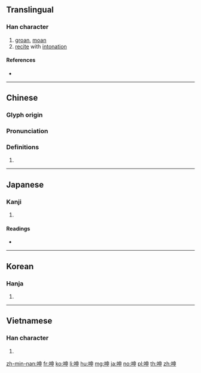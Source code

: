{{character info/new}}
{{also|呷}}
==Translingual==

===Han character===
{{Han char|rn=30|rad=口|as=05|sn=8|four=65006|canj=RLWL|ids=⿰口申}}

# [[groan]], [[moan]]
# [[recite]] with [[intonation]]

====References====
* {{Han ref|kx=0183.130|dkj=03470|dj=0402.130|hdz=10600.030|uh=547B|ud=21627|bh=A944|bd=43332}}

----

==Chinese==
{{zh-forms}}

===Glyph origin===
{{Han etym}}

===Pronunciation===
{{zh-pron
|m=shēn
|c=san1
|h=pfs=
|md=
|mn=qz,xm,zz:sin/chhan
|mn_note=sin - literary; chhan - vernacular
|w=
|mc=y
|oc=y
|cat=
}}

===Definitions===
{{zh-hanzi}}

# {{rfdef|lang=zh}}

----

==Japanese==

===Kanji===
{{ja-kanji|grade=|rs=口05}}

# {{defn|lang=ja|sort=口05}}

====Readings====
* {{ja-readings|on=[[しん]] (shin)|kun=[[うたう]] (utau), [[うめく]] (umeku)}}

----

==Korean==

===Hanja===
{{ko-hanja|hangeul=신|rv=sin|mr=sin}}

# {{defn|lang=ko|sort=口05}}

----

==Vietnamese==

===Han character===
{{vi-hantu|[[thân]]|rs=口05}}

# {{defn|lang=vi}}

[[zh-min-nan:呻]]
[[fr:呻]]
[[ko:呻]]
[[li:呻]]
[[hu:呻]]
[[mg:呻]]
[[ja:呻]]
[[no:呻]]
[[pl:呻]]
[[th:呻]]
[[zh:呻]]